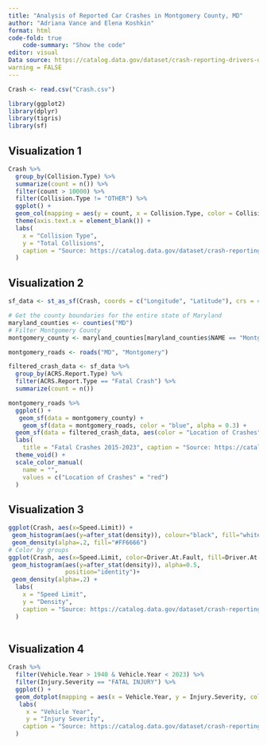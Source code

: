 ```yaml
---
title: "Analysis of Reported Car Crashes in Montgomery County, MD"
author: "Adriana Vance and Elena Koshkin"
format: html
code-fold: true
    code-summary: "Show the code"
editor: visual
Data source: https://catalog.data.gov/dataset/crash-reporting-drivers-data 
warning = FALSE
---
```


```r
Crash <- read.csv("Crash.csv")

library(ggplot2)
library(dplyr)
library(tigris)
library(sf)

```

## Visualization 1

```r
Crash %>%
  group_by(Collision.Type) %>%
  summarize(count = n()) %>%
  filter(count > 10000) %>%
  filter(Collision.Type != "OTHER") %>%
  ggplot() + 
  geom_col(mapping = aes(y = count, x = Collision.Type, color = Collision.Type, fill = Collision.Type), alpha = 0.5) + 
  theme(axis.text.x = element_blank()) + 
  labs(
    x = "Collision Type",
    y = "Total Collisions",
    caption = "Source: https://catalog.data.gov/dataset/crash-reporting-drivers-data "
  )
```

## Visualization 2

```r

sf_data <- st_as_sf(Crash, coords = c("Longitude", "Latitude"), crs = 4326)

# Get the county boundaries for the entire state of Maryland
maryland_counties <- counties("MD")
# Filter Montgomery County
montgomery_county <- maryland_counties[maryland_counties$NAME == "Montgomery", ]

montgomery_roads <- roads("MD", "Montgomery")

filtered_crash_data <- sf_data %>%
  group_by(ACRS.Report.Type) %>%
  filter(ACRS.Report.Type == "Fatal Crash") %>%
  summarize(count = n())

montgomery_roads %>%
  ggplot() + 
   geom_sf(data = montgomery_county) +
    geom_sf(data = montgomery_roads, color = "blue", alpha = 0.3) +
  geom_sf(data = filtered_crash_data, aes(color = "Location of Crashes")) + 
  labs(
    title = "Fatal Crashes 2015-2023", caption = "Source: https://catalog.data.gov/dataset/crash-reporting-drivers-data") + 
  theme_void() + 
  scale_color_manual(
    name = "",
    values = c("Location of Crashes" = "red")
  )

```

## Visualization 3

```r
ggplot(Crash, aes(x=Speed.Limit)) + 
 geom_histogram(aes(y=after_stat(density)), colour="black", fill="white")+
 geom_density(alpha=.2, fill="#FF6666") 
# Color by groups
ggplot(Crash, aes(x=Speed.Limit, color=Driver.At.Fault, fill=Driver.At.Fault)) + 
 geom_histogram(aes(y=after_stat(density)), alpha=0.5, 
                position="identity")+
 geom_density(alpha=.2) +
  labs(
    x = "Speed Limit",
    y = "Density",
    caption = "Source: https://catalog.data.gov/dataset/crash-reporting-drivers-data"
  )
  

```

## Visualization 4

```r

Crash %>%
  filter(Vehicle.Year > 1940 & Vehicle.Year < 2023) %>%
  filter(Injury.Severity == "FATAL INJURY") %>% 
  ggplot() +
  geom_dotplot(mapping = aes(x = Vehicle.Year, y = Injury.Severity, color = Injury.Severity, size = 10), alpha = 0.7, fill = "purple") + 
   labs(
     x = "Vehicle Year", 
     y = "Injury Severity", 
    caption = "Source: https://catalog.data.gov/dataset/crash-reporting-drivers-data"
  )


```
